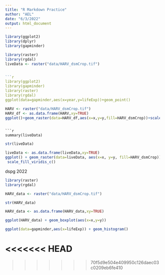 ```yaml
---
title: "R Markdown Practice"
author: "AEL"
date: "6/3/2022"
output: html_document
---
```

```r
library(ggplot2)
library(dplyr) 
library(gapminder)
```



```r
library(raster)
library(rgdal)
liveData <- raster("data/HARV_dsmCrop.tif")


```r
library(ggplot2)
library(gapminder)
library(raster)
library(rgdal)
ggplot(data=gapminder,aes(x=year,y=lifeExp))+geom_point()
```

```r
HARV <- raster("data/HARV_dsmCrop.tif")
HARV_df <- as.data.frame(HARV,xy=TRUE)
ggplot()+geom_raster(data=HARV_df,aes(x=x,y=y,fill=HARV_dsmCrop))+scale_fill_viridis_c()+coord_quickmap()
```



```

```r
summary(liveData)
```

```r
str(liveData)
```

```r
liveData <- as.data.frame(liveData,xy=TRUE)
ggplot() + geom_raster(data=liveData, aes(x=x, y=y, fill=HARV_dsmCrop))
 scale_fill_viridis_c()
```

dspg 2022

```r
library(raster)
library(rgdal)
```

```r
HARV_data <- raster("data/HARV_dsmCrop.tif")
```

```r
str(HARV_data)
```

```r
HARV_data <- as.data.frame(HARV_data,xy=TRUE) 
```

```r
ggplot(HARV_data) + geom_boxplot(aes(x=x,y=y))
```

```r
ggplot(data=gapminder,aes(x=lifeExp)) + geom_histogram()
```
<<<<<<< HEAD
=======



>>>>>>> 70f5d9e504e409950c126daec03c0209eb6fe410

